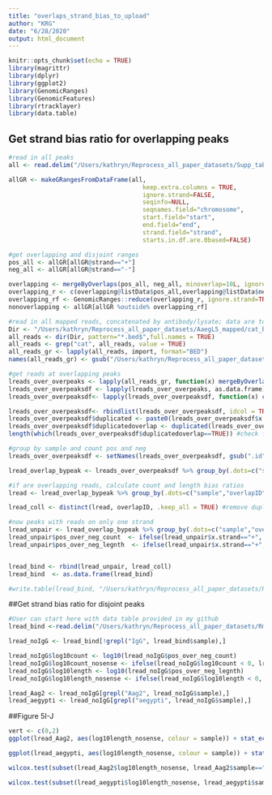 ```yaml
---
title: "overlaps_strand_bias_to_upload"
author: "KRG"
date: "6/28/2020"
output: html_document
---
```


```r
knitr::opts_chunk$set(echo = TRUE)
library(magrittr)
library(dplyr)
library(ggplot2)
library(GenomicRanges)
library(GenomicFeatures)
library(rtracklayer)
library(data.table)
```

## Get strand bias ratio for overlapping peaks

```r
#read in all peaks
all <- read.delim("/Users/kathryn/Reprocess_all_paper_datasets/Supp_tables/TableS3_final_rn3.txt", sep = "\t", header = TRUE)

allGR <- makeGRangesFromDataFrame(all,
                                     keep.extra.columns = TRUE,
                                     ignore.strand=FALSE,
                                     seqinfo=NULL,
                                     seqnames.field="chromosome",
                                     start.field="start",
                                     end.field="end",
                                     strand.field="strand",
                                     starts.in.df.are.0based=FALSE)

#get overlapping and disjoint ranges
pos_all <- allGR[allGR@strand=="+"]
neg_all <- allGR[allGR@strand=="-"]

overlapping <- mergeByOverlaps(pos_all, neg_all, minoverlap=10L, ignore.strand = TRUE)
overlapping_r <- c(overlapping@listData$pos_all,overlapping@listData$neg_all)   
overlapping_rf <- GenomicRanges::reduce(overlapping_r, ignore.strand=TRUE) #just giving region with overlap
nonoverlapping <- allGR[allGR %outside% overlapping_rf]

#read in all mapped reads, concatenated by antibody/lysate; data are too large to upload to gtihub; available upon request or raw unprocessed reads can be obtained at GEO: ###
Dir <- "/Users/kathryn/Reprocess_all_paper_datasets/AaegL5_mapped/cat_beds"
all_reads <- dir(Dir, pattern="*.bed$",full.names = TRUE)
all_reads <- grep("cat", all_reads, value = TRUE)
all_reads_gr <- lapply(all_reads, import, format="BED")
names(all_reads_gr) <- gsub("/Users/kathryn/Reprocess_all_paper_datasets/AaegL5_mapped/cat_beds/", "", all_reads)

#get reads at overlapping peaks
lreads_over_overpeaks <- lapply(all_reads_gr, function(x) mergeByOverlaps(x, overlapping_rf, ignore.strand=TRUE))
lreads_over_overpeaksdf <- lapply(lreads_over_overpeaks, as.data.frame)
lreads_over_overpeaksdf<- lapply(lreads_over_overpeaksdf, function(x) cbind(x, overlapID = paste0(x$overlapping_rf.seqnames, ":", x$overlapping_rf.start,"_", x$overlapping_rf.end)))

lreads_over_overpeaksdf<- rbindlist(lreads_over_overpeaksdf, idcol = TRUE)
lreads_over_overpeaksdf$duplicated <- paste0(lreads_over_overpeaksdf$x.name, "_", lreads_over_overpeaksdf$overlapID, "_", lreads_over_overpeaksdf$.id)
lreads_over_overpeaksdf$duplicatedoverlap <- duplicated(lreads_over_overpeaksdf$duplicated)
length(which(lreads_over_overpeaksdf$duplicatedoverlap==TRUE)) #check for duplicates; good, 0 

#group by sample and count pos and neg 
lreads_over_overpeaksdf <- setNames(lreads_over_overpeaksdf, gsub(".id", "sample", colnames(lreads_over_overpeaksdf )))

lread_overlap_bypeak <- lreads_over_overpeaksdf %>% group_by(.dots=c("sample","x.strand", "overlapID")) %>% summarize(count = n(),total_length = sum(x.sampleth))

#if are overlapping reads, calculate count and length bias ratios
lread <- lread_overlap_bypeak %>% group_by(.dots=c("sample","overlapID")) %>% filter(n()==2) %>% group_by(.dots=c("sample","overlapID")) %>% mutate(pos_over_neg_count = ((subset(count, x.strand=="+"))/(subset(count, x.strand=="-"))), pos_over_neg_legnth = ((subset(total_length, x.strand=="+"))/(subset(total_length, x.strand=="-"))))

lread_coll <- distinct(lread, overlapID, .keep_all = TRUE) #remove duplicate entries because have one positive and one negative read entry for each peak with the same count and length ratios

#now peaks with reads on only one strand
lread_unpair <- lread_overlap_bypeak %>% group_by(.dots=c("sample","overlapID")) %>% filter(n()==1) %>% group_by(.dots=c("sample","overlapID"))   
lread_unpair$pos_over_neg_count  <- ifelse(lread_unpair$x.strand=="+", as.numeric(paste0(lread_unpair$count)), as.numeric(1/lread_unpair$count))
lread_unpair$pos_over_neg_legnth  <- ifelse(lread_unpair$x.strand=="+", as.numeric(paste0(lread_unpair$total_length)), as.numeric(1/lread_unpair$total_length))


lread_bind <- rbind(lread_unpair, lread_coll)
lread_bind  <- as.data.frame(lread_bind)

#write.table(lread_bind, "/Users/kathryn/Reprocess_all_paper_datasets/Rmds_to_upload/To_upload/overlapping_read_counts.txt", col.names = TRUE,row.names = FALSE, quote  = FALSE, sep  = "\t")

```

##Get strand bias ratio for disjoint peaks

```r
#User can start here with data table provided in my github
lread_bind <-read.delim("/Users/kathryn/Reprocess_all_paper_datasets/Rmds_to_upload/overlapping_read_counts.txt",  header = TRUE, stringsAsFactors = FALSE, sep= "\t")

lread_noIgG <- lread_bind[!grepl("IgG", lread_bind$sample),]

lread_noIgG$log10count <- log10(lread_noIgG$pos_over_neg_count)
lread_noIgG$log10count_nosense <- ifelse(lread_noIgG$log10count < 0, lread_noIgG$log10count * -1, lread_noIgG$log10count * 1)
lread_noIgG$log10length <- log10(lread_noIgG$pos_over_neg_legnth)
lread_noIgG$log10length_nosense <- ifelse(lread_noIgG$log10length < 0, lread_noIgG$log10length * -1, lread_noIgG$log10length * 1)

lread_Aag2 <- lread_noIgG[grepl("Aag2", lread_noIgG$sample),]
lread_aegypti <- lread_noIgG[grepl("aegypti", lread_noIgG$sample),]

```

##Figure 5I-J

```r
vert <- c(0,2)
ggplot(lread_Aag2, aes(log10length_nosense, colour = sample)) + stat_ecdf() + scale_colour_manual(values=c("#1B0B80", "#8A0F09")) + theme_bw() + geom_vline(xintercept =vert, linetype="dashed") + xlim(0, 6)

ggplot(lread_aegypti, aes(log10length_nosense, colour = sample)) + stat_ecdf() + scale_colour_manual(values=c("#3360A9", "#FA0F0C")) + theme_bw() + geom_vline(xintercept =vert, linetype="dashed") + xlim(0, 7)

wilcox.test(subset(lread_Aag2$log10length_nosense, lread_Aag2$sample=="cat_Aag2Ago1.bed"), subset(lread_Aag2$log10length_nosense, lread_Aag2$sample=="cat_Aag2Ago2.bed"),alternative = c("g"))

wilcox.test(subset(lread_aegypti$log10length_nosense, lread_aegypti$sample=="cat_aegyptiAgo1.bed"), subset(lread_aegypti$log10length_nosense, lread_aegypti$sample=="cat_aegyptiAgo2.bed"),alternative = c("g"))

```
